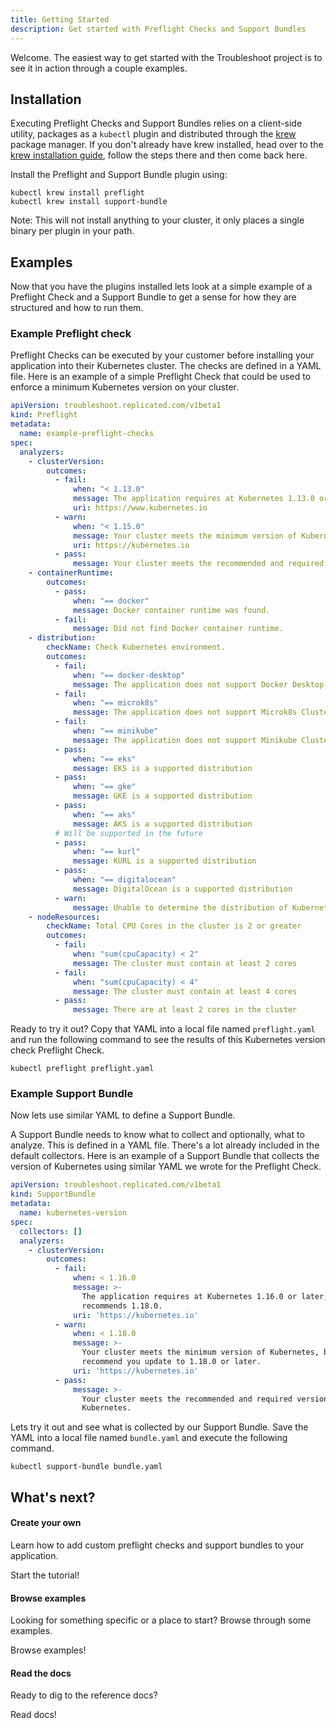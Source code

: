 ```yaml
---
title: Getting Started
description: Get started with Preflight Checks and Support Bundles
---
```



Welcome.
The easiest way to get started with the Troubleshoot project is to see it in action through a couple examples. 

## Installation
Executing Preflight Checks and Support Bundles relies on a client-side utility, packages as a `kubectl` plugin and distributed through the [krew](https://krew.dev/) package manager.
If you don't already have krew installed, head over to the [krew installation guide](https://krew.sigs.k8s.io/docs/user-guide/setup/install/), follow the steps there and then come back here.

Install the Preflight and Support Bundle plugin using:

```shell
kubectl krew install preflight
kubectl krew install support-bundle
```

Note: This will not install anything to your cluster, it only places a single binary per plugin in your path.

## Examples

Now that you have the plugins installed lets look at a simple example of a Preflight Check and a Support Bundle to get a sense for how they are structured and how to run them.

### Example Preflight check

Preflight Checks can be executed by your customer before installing your application into their Kubernetes cluster. The checks are defined in a YAML file. Here is an example of a simple Preflight Check that could be used to enforce a minimum Kubernetes version on your cluster.

```yaml
apiVersion: troubleshoot.replicated.com/v1beta1
kind: Preflight
metadata:
  name: example-preflight-checks
spec:
  analyzers:
    - clusterVersion:
        outcomes:
          - fail:
              when: "< 1.13.0"
              message: The application requires at Kubernetes 1.13.0 or later, and recommends 1.15.0.
              uri: https://www.kubernetes.io
          - warn:
              when: "< 1.15.0"
              message: Your cluster meets the minimum version of Kubernetes, but we recommend you update to 1.15.0 or later.
              uri: https://kubernetes.io
          - pass:
              message: Your cluster meets the recommended and required versions of Kubernetes.
    - containerRuntime:
        outcomes:
          - pass:
              when: "== docker"
              message: Docker container runtime was found.
          - fail:
              message: Did not find Docker container runtime.
    - distribution:
        checkName: Check Kubernetes environment.
        outcomes:
          - fail:
              when: "== docker-desktop"
              message: The application does not support Docker Desktop Clusters
          - fail:
              when: "== microk8s"
              message: The application does not support Microk8s Clusters
          - fail:
              when: "== minikube"
              message: The application does not support Minikube Clusters
          - pass:
              when: "== eks"
              message: EKS is a supported distribution
          - pass:
              when: "== gke"
              message: GKE is a supported distribution
          - pass:
              when: "== aks"
              message: AKS is a supported distribution
          # Will be supported in the future
          - pass:
              when: "== kurl"
              message: KURL is a supported distribution
          - pass:
              when: "== digitalocean"
              message: DigitalOcean is a supported distribution
          - warn:
              message: Unable to determine the distribution of Kubernetes
    - nodeResources:
        checkName: Total CPU Cores in the cluster is 2 or greater
        outcomes:
          - fail:
              when: "sum(cpuCapacity) < 2"
              message: The cluster must contain at least 2 cores
          - fail:
              when: "sum(cpuCapacity) < 4"
              message: The cluster must contain at least 4 cores
          - pass:
              message: There are at least 2 cores in the cluster
```

Ready to try it out? Copy that YAML into a local file named `preflight.yaml` and run the following command to see the results of this Kubernetes version check Preflight Check.

```shell
kubectl preflight preflight.yaml
```

### Example Support Bundle

Now lets use similar YAML to define a Support Bundle.

A Support Bundle needs to know what to collect and optionally, what to analyze. This is defined in a YAML file. There's a lot already included in the default collectors. Here is an example of a Support Bundle that collects the version of Kubernetes using similar YAML we wrote for the Preflight Check.

```yaml
apiVersion: troubleshoot.replicated.com/v1beta1
kind: SupportBundle
metadata:
  name: kubernetes-version
spec:
  collectors: []
  analyzers:
    - clusterVersion:
        outcomes:
          - fail:
              when: < 1.16.0
              message: >-
                The application requires at Kubernetes 1.16.0 or later, and
                recommends 1.18.0.
              uri: 'https://kubernetes.io'
          - warn:
              when: < 1.18.0
              message: >-
                Your cluster meets the minimum version of Kubernetes, but we
                recommend you update to 1.18.0 or later.
              uri: 'https://kubernetes.io'
          - pass:
              message: >-
                Your cluster meets the recommended and required versions of
                Kubernetes.
```

Lets try it out and see what is collected by our Support Bundle. Save the YAML into a local file named `bundle.yaml` and execute the following command.

```shell
kubectl support-bundle bundle.yaml
```

## What's next?

<div class="side-by-side">
  <div class="flex1 flex-column justifyContent--spaceBetween">
    <div class="flex-auto">
      <h4>Create your own</h4>
      <p>Learn how to add custom preflight checks and support bundles to your application.</p>
    </div>
    <div>
      <Link to="/preflight/introduction" class="custom-button primary">
        Start the tutorial!
      </Link>
    </div>
  </div>

  <div class="flex1 flex-column justifyContent--spaceBetween">
    <div class="flex-auto">
      <h4>Browse examples</h4>
      <p>
      Looking for something specific or a place to start? Browse through some examples.
      </p>
    </div>
    <div>
      <Link to="https://troubleshoot.sh/explore" class="custom-button primary">
        Browse examples!
      </Link>
    </div>
  </div>

  <div class="flex1 flex-column justifyContent--spaceBetween">
    <div class="flex1">
      <h4>Read the docs</h4>
      <p>
      Ready to dig to the reference docs?
      </p>
    </div>
    <div>
      <Link to="/collect" class="custom-button primary">
        Read docs!
      </Link>
    </div>
  </div>
</div>
